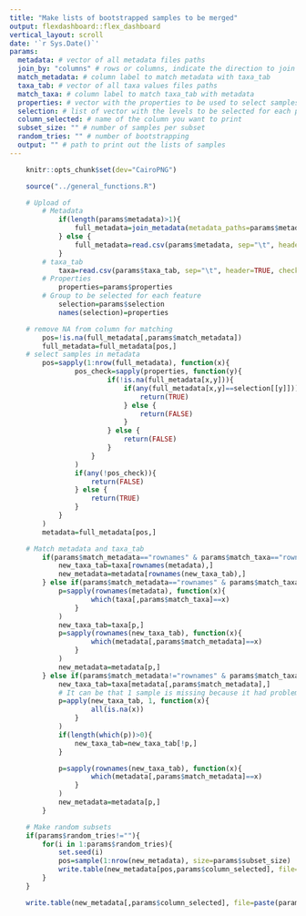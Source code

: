 ```yaml
---
title: "Make lists of bootstrapped samples to be merged"
output: flexdashboard::flex_dashboard
vertical_layout: scroll
date: '`r Sys.Date()`'
params:
  metadata: # vector of all metadata files paths
  join_by: "columns" # rows or columns, indicate the direction to join metadatas
  match_metadata: # column label to match metadata with taxa_tab
  taxa_tab: # vector of all taxa values files paths
  match_taxa: # column label to match taxa_tab with metadata
  properties: # vector with the properties to be used to select samples
  selection: # list of vector with the levels to be selected for each property
  column_selected: # name of the column you want to print
  subset_size: "" # number of samples per subset
  random_tries: "" # number of bootstrapping
  output: "" # path to print out the lists of samples
---
```


```r
	knitr::opts_chunk$set(dev="CairoPNG")
```


```r
	source("../general_functions.R")
```	

```r
	# Upload of
		# Metadata
			if(length(params$metadata)>1){
				full_metadata=join_metadata(metadata_paths=params$metadata, join_by=params$join, matching1="file_id", matching2="file_id")
			} else {
				full_metadata=read.csv(params$metadata, sep="\t", header=TRUE, check.names=FALSE, stringsAsFactors=FALSE)
			}		
		# taxa_tab
			taxa=read.csv(params$taxa_tab, sep="\t", header=TRUE, check.names=FALSE, stringsAsFactors=FALSE)
		# Properties
			properties=params$properties
		# Group to be selected for each feature
			selection=params$selection
			names(selection)=properties
```

```r
	# remove NA from column for matching
		pos=!is.na(full_metadata[,params$match_metadata])
		full_metadata=full_metadata[pos,]
	# select samples in metadata
		pos=sapply(1:nrow(full_metadata), function(x){
				pos_check=sapply(properties, function(y){
						if(!is.na(full_metadata[x,y])){
							if(any(full_metadata[x,y]==selection[[y]])){
								return(TRUE)
							} else {
								return(FALSE)
							}
						} else {
							return(FALSE)
						}	
					}
				)
				if(any(!pos_check)){
					return(FALSE)
				} else {
					return(TRUE)
				}
			}
		)
		metadata=full_metadata[pos,]
```

```r
	# Match metadata and taxa_tab
		if(params$match_metadata=="rownames" & params$match_taxa=="rownames"){
			new_taxa_tab=taxa[rownames(metadata),]
			new_metadata=metadata[rownames(new_taxa_tab),]
		} else if(params$match_metadata=="rownames" & params$match_taxa!="rownames"){
			p=sapply(rownames(metadata), function(x){
					which(taxa[,params$match_taxa]==x)
				}
			)
			new_taxa_tab=taxa[p,]
			p=sapply(rownames(new_taxa_tab), function(x){
					which(metadata[,params$match_metadata]==x)
				}
			)
			new_metadata=metadata[p,]
		} else if(params$match_metadata!="rownames" & params$match_taxa=="rownames"){
			new_taxa_tab=taxa[metadata[,params$match_metadata],]
			# It can be that 1 sample is missing because it had problems in running, so for that row it is returning NAs, I remove it
			p=apply(new_taxa_tab, 1, function(x){
					all(is.na(x))
				}
			)
			if(length(which(p))>0){
				new_taxa_tab=new_taxa_tab[!p,]
			}

			p=sapply(rownames(new_taxa_tab), function(x){
					which(metadata[,params$match_metadata]==x)
				}
			)
			new_metadata=metadata[p,]
		}
```

```r
	# Make random subsets
	if(params$random_tries!=""){
		for(i in 1:params$random_tries){
			set.seed(i)
			pos=sample(1:nrow(new_metadata), size=params$subset_size)
			write.table(new_metadata[pos,params$column_selected], file=paste(params$output, "_", params$subset_size, "random_", i, ".txt", sep=''), quote=FALSE, sep="\t", row.names=FALSE, col.names=FALSE)
		}
	}
```


```r
	write.table(new_metadata[,params$column_selected], file=paste(params$output, ".txt", sep=''), quote=FALSE, sep="\t", row.names=FALSE, col.names=FALSE)
```

